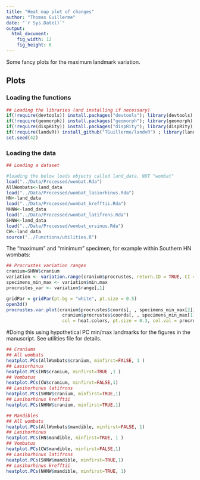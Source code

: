 ```yaml
---
title: "Heat map plot of changes"
author: "Thomas Guillerme"
date: "`r Sys.Date()`"
output:
  html_document:
    fig_width: 12
    fig_height: 6
---
```


Some fancy plots for the maximum landmark variation.

## Plots 

### Loading the functions

```r
## Loading the libraries (and installing if necessary)
if(!require(devtools)) install.packages("devtools"); library(devtools)
if(!require(geomorph)) install.packages("geomorph"); library(geomorph)
if(!require(dispRity)) install.packages("dispRity"); library(dispRity)
if(!require(landvR)) install_github("TGuillerme/landvR") ; library(landvR)
set.seed(42)
```


### Loading the data

```r
## Loading a dataset

#loading the below loads objects called land_data, NOT "wombat"
load("../Data/Processed/wombat.Rda")
AllWombats<-land_data
load("../Data/Processed/wombat_lasiorhinus.Rda")
HN<-land_data
load("../Data/Processed/wombat_krefftii.Rda")
NHNW<-land_data
load("../Data/Processed/wombat_latifrons.Rda")
SHNW<-land_data
load("../Data/Processed/wombat_ursinus.Rda")
CW<-land_data
source("../Functions/utilities.R")

```

The "maximum" and "minimum" specimen, for example within Southern HN wombats:

```r
## Procrustes variation ranges
cranium=SHNW$cranium
variation <- variation.range(cranium$procrustes, return.ID = TRUE, CI = 0.5)
specimens_min_max <- variation$min.max
procrustes_var <- variation$range[,1]
```

```r
gridPar = gridPar(pt.bg = "white", pt.size = 0.5)
open3d()
procrustes.var.plot(cranium$procrustes$coords[, , specimens_min_max[2]],
                     cranium$procrustes$coords[, , specimens_min_max[1]],
                     col = heat.colors, pt.size = 0.3, col.val = procrustes_var)
```


#Doing this using hypothetical PC min/max landmarks for the figures in the manuscript. See utilities file for details. 

```r
## Craniums
## All wombats
heatplot.PCs(AllWombats$cranium, minfirst=FALSE, 1 )
## Lasiorhinus
heatplot.PCs(HN$cranium, minfirst=TRUE ,1 )
## Vombatus
heatplot.PCs(CW$cranium, minfirst=FALSE,1)
## Lasihorhinus latifrons
heatplot.PCs(SHNW$cranium, minfirst=TRUE,1)
## Lasihorhinus krefftii
heatplot.PCs(NHNW$cranium, minfirst=TRUE,1)

## Mandibles
## All wombats
heatplot.PCs(AllWombats$mandible, minfirst=FALSE, 1)
## Lasihorhinus
heatplot.PCs(HN$mandible, minfirst=TRUE, 1 )
## Vombatus
heatplot.PCs(CW$mandible, minfirst=FALSE,1)
## Lasihorhinus latifrons
heatplot.PCs(SHNW$mandible, minfirst=TRUE,1)
## Lasihorhinus krefftii
heatplot.PCs(NHNW$mandible, minfirst=TRUE, 1)
```

